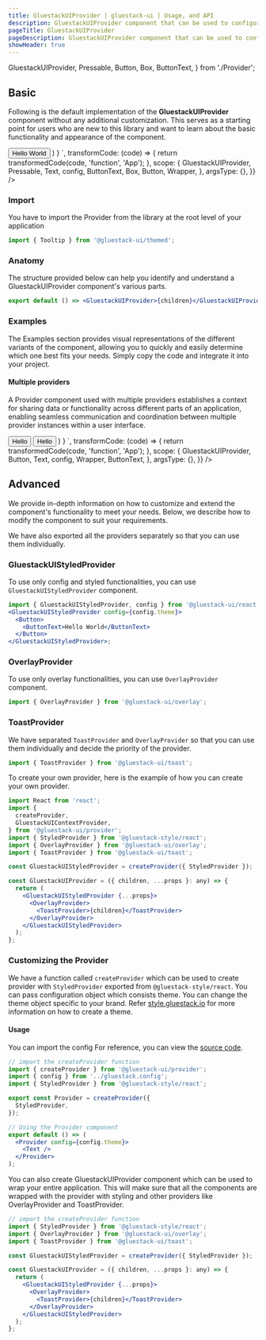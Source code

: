 ```yaml
---
title: GluestackUIProvider | gluestack-ui | Usage, and API
description: GluestackUIProvider component that can be used to configure the library. It consists of StyledProvider, OverlayProvider and ToastProvider internally.
pageTitle: GluestackUIProvider
pageDescription: GluestackUIProvider component that can be used to configure the library. It consists of StyledProvider, OverlayProvider and ToastProvider internally.
showHeader: true
---
```



<Meta title="components/Provider/GluestackUIProvider" />
  GluestackUIProvider,
  Pressable,
  Button,
  Box,
  ButtonText,
} from './Provider';


## Basic

Following is the default implementation of the **GluestackUIProvider** component without any additional customization. This serves as a starting point for users who are new to this library and want to learn about the basic functionality and appearance of the component.

<AppProvider>
  <CodePreview
    showComponentRenderer={true}
    showArgsController={false}
    metaData={{
      code: `
        function App(){
          return (
                <GluestackUIProvider config={config.theme}>
                  <Button>
                    <ButtonText>Hello World</ButtonText>
                  </Button>
              </GluestackUIProvider>
          )
        }
      `,
      transformCode: (code) => {
        return transformedCode(code, 'function', 'App');
      },
      scope: {
        GluestackUIProvider,
        Pressable,
        Text,
        config,
        ButtonText,
        Box,
        Button,
        Wrapper,
      },
      argsType: {},
    }}
  />
</AppProvider>

<br />

### Import

You have to import the Provider from the library at the root level of your application

```jsx
import { Tooltip } from '@gluestack-ui/themed';
```

### Anatomy

The structure provided below can help you identify and understand a GluestackUIProvider component's various parts.

```jsx
export default () => <GluestackUIProvider>{children}</GluestackUIProvider>;
```

### Examples

The Examples section provides visual representations of the different variants of the component, allowing you to quickly and easily determine which one best fits your needs. Simply copy the code and integrate it into your project.

#### Multiple providers

A Provider component used with multiple providers establishes a context for sharing data or functionality across different parts of an application, enabling seamless communication and coordination between multiple provider instances within a user interface.

<AppProvider>
  <CodePreview
    showComponentRenderer={true}
    showArgsController={false}
    metaData={{
      code: `
        function App(){
          return (
            <GluestackUIProvider config={config.theme}>
              <Button
                bg="$amber500"
                mb="$5"
              >
                <ButtonText sx={{
                  _light: {
                    color: 'black',
                  }
                }}>Hello</ButtonText>
              </Button>
              <GluestackUIProvider
              config={config.theme}
              >
                <Button bg="$red500">
                  <ButtonText color="$black">Hello</ButtonText>
                </Button>
              </GluestackUIProvider>
            </GluestackUIProvider>
          )
        }
      `,
      transformCode: (code) => {
        return transformedCode(code, 'function', 'App');
      },
      scope: {
        GluestackUIProvider,
        Button,
        Text,
        config,
        Wrapper,
        ButtonText,
      },
      argsType: {},
    }}
  />
</AppProvider>

## Advanced

We provide in-depth information on how to customize and extend the component's functionality to meet your needs. Below, we describe how to modify the component to suit your requirements.

We have also exported all the providers separately so that you can use them individually.

### GluestackUIStyledProvider

To use only config and styled functionalities, you can use `GluestackUIStyledProvider` component.

```jsx
import { GluestackUIStyledProvider, config } from '@gluestack-ui/react';
<GluestackUIStyledProvider config={config.theme}>
  <Button>
    <ButtonText>Hello World</ButtonText>
  </Button>
</GluestackUIStyledProvider>;
```

### OverlayProvider

To use only overlay functionalities, you can use `OverlayProvider` component.

```jsx
import { OverlayProvider } from '@gluestack-ui/overlay';
```

### ToastProvider

We have separated `ToastProvider` and `OverlayProvider` so that you can use them individually and decide the priority of the provider.

```jsx
import { ToastProvider } from '@gluestack-ui/toast';
```

To create your own provider, here is the example of how you can create your own provider.

```jsx
import React from 'react';
import {
  createProvider,
  GluestackUIContextProvider,
} from '@gluestack-ui/provider';
import { StyledProvider } from '@gluestack-style/react';
import { OverlayProvider } from '@gluestack-ui/overlay';
import { ToastProvider } from '@gluestack-ui/toast';

const GluestackUIStyledProvider = createProvider({ StyledProvider });

const GluestackUIProvider = ({ children, ...props }: any) => {
  return (
    <GluestackUIStyledProvider {...props}>
      <OverlayProvider>
        <ToastProvider>{children}</ToastProvider>
      </OverlayProvider>
    </GluestackUIStyledProvider>
  );
};
```

### Customizing the Provider

We have a function called `createProvider` which can be used to create provider with `StyledProvider` exported from `@gluestack-style/react`. You can pass configuration object which consists theme. You can change the theme object specific to your brand. Refer [style.gluestack.io](https://style.gluestack.io/) for more information on how to create a theme.

#### Usage

You can import the config For reference, you can view the [source code](https://github.com/gluestack/gluestack-ui/tree/main/example/storybook/src/ui-components/Provider).

```jsx
// import the createProvider function
import { createProvider } from '@gluestack-ui/provider';
import { config } from '../gluestack.config';
import { StyledProvider } from '@gluestack-style/react';

export const Provider = createProvider({
  StyledProvider,
});

// Using the Provider component
export default () => (
  <Provider config={config.theme}>
    <Text />
  </Provider>
);
```

You can also create GluestackUIProvider component which can be used to wrap your entire application. This will make sure that all the components are wrapped with the provider with styling and other providers like OverlayProvider and ToastProvider.

```jsx
// import the createProvider function
import { StyledProvider } from '@gluestack-style/react';
import { OverlayProvider } from '@gluestack-ui/overlay';
import { ToastProvider } from '@gluestack-ui/toast';

const GluestackUIStyledProvider = createProvider({ StyledProvider });

const GluestackUIProvider = ({ children, ...props }: any) => {
  return (
    <GluestackUIStyledProvider {...props}>
      <OverlayProvider>
        <ToastProvider>{children}</ToastProvider>
      </OverlayProvider>
    </GluestackUIStyledProvider>
  );
};
```

